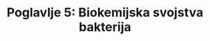 ---
title: 'Poglavlje 5: Biokemijska svojstva bakterija'
description: 'Uvod u biokemijska svojstva bakterija'
---